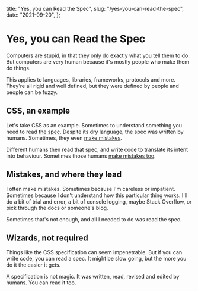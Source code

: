   title: "Yes, you can Read the Spec",
  slug: "/yes-you-can-read-the-spec",
  date: "2021-09-20",
};

# Yes, you can Read the Spec

Computers are stupid, in that they only do exactly what you tell them to do. But computers are very human because it's mostly people who make them do things.

This applies to languages, libraries, frameworks, protocols and more. They're all rigid and well defined, but they were defined by people and people can be fuzzy.

## CSS, an example

Let's take CSS as an example. Sometimes to understand something you need to read [the spec](https://www.w3.org/Style/CSS/read.en.html). Despite its dry language, the spec was written by humans. Sometimes, they even [make mistakes](https://www.w3.org/Style/css2-updates/CR-CSS2-20090908-errata.html).

Different humans then read that spec, and write code to translate its intent into behaviour. Sometimes those humans [make mistakes too](https://bugzilla.mozilla.org/buglist.cgi?quicksearch=css).

## Mistakes, and where they lead

I often make mistakes. Sometimes because I'm careless or impatient. Sometimes because I don't understand how this particular thing works. I'll do a bit of trial and error, a bit of console logging, maybe Stack Overflow, or pick through the docs or someone's blog.

Sometimes that's not enough, and all I needed to do was read the spec.

## Wizards, not required

Things like the CSS specification can seem impenetrable. But if you can write code, you can read a spec. It might be slow going, but the more you do it the easier it gets.

A specification is not magic. It was written, read, revised and edited by humans. You can read it too.
